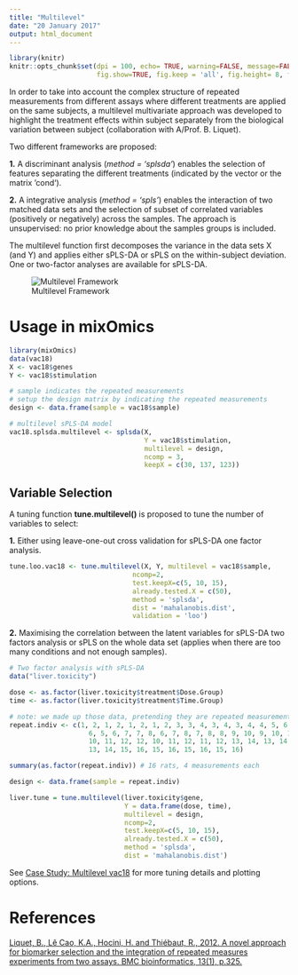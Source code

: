 ```yaml
---
title: "Multilevel"
date: "20 January 2017"
output: html_document
---
```


```r
library(knitr)
knitr::opts_chunk$set(dpi = 100, echo= TRUE, warning=FALSE, message=FALSE, #dev = 'jpeg',
                      fig.show=TRUE, fig.keep = 'all', fig.height= 8, fig.width=9)
```

In order to take into account the complex structure of repeated measurements from different assays where different treatments are applied on the same subjects, a multilevel multivariate approach was developed to highlight the treatment effects within subject separately from the biological variation between subject (collaboration with A/Prof. B. Liquet).

Two different frameworks are proposed:

**1.** A discriminant analysis (*method = ‘splsda’*) enables the selection of features separating the different treatments (indicated by the vector or the matrix ‘cond‘).

**2.** A integrative analysis  (*method = ‘spls’*) enables the interaction of two matched data sets and the selection of subset of correlated variables (positively or negatively) across the samples. The approach is unsupervised: no prior knowledge about the samples groups is included.

The multilevel function first decomposes the variance in the data sets X (and Y) and applies either sPLS-DA or sPLS on the within-subject deviation. One or two-factor analyses are available for sPLS-DA.

![Multilevel Framework](Images/Multilevel.jpg)

# Usage in mixOmics

```r
library(mixOmics)
data(vac18)
X <- vac18$genes
Y <- vac18$stimulation

# sample indicates the repeated measurements
# setup the design matrix by indicating the repeated measurements
design <- data.frame(sample = vac18$sample)

# multilevel sPLS-DA model
vac18.splsda.multilevel <- splsda(X, 
                                  Y = vac18$stimulation, 
                                  multilevel = design, 
                                  ncomp = 3, 
                                  keepX = c(30, 137, 123))
```

## Variable Selection

A tuning function **tune.multilevel()** is proposed to tune the number of variables to select:

**1.** Either using leave-one-out cross validation for sPLS-DA one factor analysis. 

```r
tune.loo.vac18 <- tune.multilevel(X, Y, multilevel = vac18$sample,
                               ncomp=2,
                               test.keepX=c(5, 10, 15), 
                               already.tested.X = c(50),
                               method = 'splsda',
                               dist = 'mahalanobis.dist',
                               validation = 'loo') 
```

**2.** Maximising the correlation between the latent variables for sPLS-DA two factors analysis or sPLS on the whole data set (applies when there are too many conditions and not enough samples).

```r
# Two factor analysis with sPLS-DA
data("liver.toxicity")

dose <- as.factor(liver.toxicity$treatment$Dose.Group)
time <- as.factor(liver.toxicity$treatment$Time.Group)

# note: we made up those data, pretending they are repeated measurements
repeat.indiv <- c(1, 2, 1, 2, 1, 2, 1, 2, 3, 3, 4, 3, 4, 3, 4, 4, 5, 6, 5, 5,
                    6, 5, 6, 7, 7, 8, 6, 7, 8, 7, 8, 8, 9, 10, 9, 10, 11, 9, 9,
                    10, 11, 12, 12, 10, 11, 12, 11, 12, 13, 14, 13, 14, 13, 14,
                    13, 14, 15, 16, 15, 16, 15, 16, 15, 16)

summary(as.factor(repeat.indiv)) # 16 rats, 4 measurements each

design <- data.frame(sample = repeat.indiv)

liver.tune = tune.multilevel(liver.toxicity$gene,
                             Y = data.frame(dose, time),
                             multilevel = design,
                             ncomp=2,
                             test.keepX=c(5, 10, 15),
                             already.tested.X = c(50),
                             method = 'splsda',
                             dist = 'mahalanobis.dist')
```

See [Case Study: Multilevel vac18](http://mixomics.org/case-studies/multilevelvac18/) for more tuning details and plotting options. 


# References

[Liquet, B., Lê Cao, K.A., Hocini, H. and Thiébaut, R., 2012. A novel approach for biomarker selection and the integration of repeated measures experiments from two assays. BMC bioinformatics, 13(1), p.325.](https://bmcbioinformatics.biomedcentral.com/articles/10.1186/1471-2105-13-325)